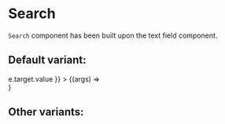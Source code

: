 
<Meta title="Core/Search" component={Search} />

# Search

`Search` component has been built upon the text field component.

## Default variant:

<Canvas>
  <Story
    name="Default"
    args={{ placeholder: "Search", onChange: (e) => e.target.value }}
  >
    {(args) => <Search {...args} />}
  </Story>
</Canvas>

## Other variants:

<ArgsTable of={Search} />
